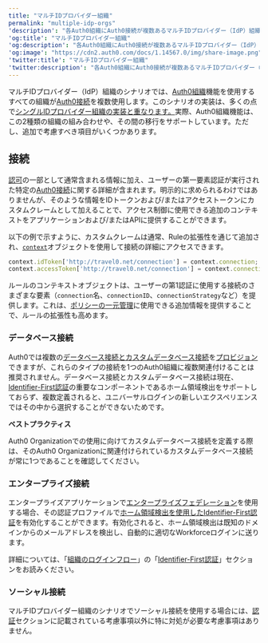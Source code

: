 ```yaml
---
title: "マルチIDプロバイダー組織"
permalink: "multiple-idp-orgs"
'description': "各Auth0組織にAuth0接続が複数あるマルチIDプロバイダー（IdP）組織について説明します。"
'og:title': "マルチIDプロバイダー組織"
'og:description': "各Auth0組織にAuth0接続が複数あるマルチIDプロバイダー（IdP）組織について説明します。"
'og:image': "https://cdn2.auth0.com/docs/1.14567.0/img/share-image.png"
'twitter:title': "マルチIDプロバイダー組織"
'twitter:description': "各Auth0組織にAuth0接続が複数あるマルチIDプロバイダー（IdP）組織について説明します。"
---
```


マルチIDプロバイダー（<Tooltip data-tooltip-id="react-containers-DefinitionTooltip-2" href="/ja-jp/glossary?term=idp" tip="IDプロバイダー（IdP）: デジタルIDを保存および管理するサービス。" cta="用語集の表示">IdP</Tooltip>）組織のシナリオでは、[Auth0組織](/ja-jp/manage-users/organizations/organizations-overview)機能を使用するすべての組織が[Auth0接続](/ja-jp/connections)を複数使用します。このシナリオの実装は、多くの点で[シングルIDプロバイダー組織の実装と重なります。](/ja-jp/get-started/architecture-scenarios/multiple-organization-architecture/single-identity-provider-organizations)実際、Auth0組織機能は、この2種類の組織の組み合わせや、その間の移行をサポートしています。ただし、追加で考慮すべき項目がいくつかあります。

## 接続

[認可](/ja-jp/get-started/architecture-scenarios/multiple-organization-architecture/single-identity-provider-organizations/authorization)の一部として通常含まれる情報に加え、ユーザーの第一要素認証が実行された特定の[Auth0接続](/ja-jp/connections)に関する詳細が含まれます。明示的に求められるわけではありませんが、そのような情報をIDトークンおよび/またはアクセストークンにカスタムクレームとして加えることで、アクセス制御に使用できる追加のコンテキストをアプリケーションおよび/またはAPIに提供することができます。

以下の例で示すように、カスタムクレームは通常、Ruleの拡張性を通じて追加され、[`context`](/ja-jp/customize/rules/context-object)オブジェクトを使用して接続の詳細にアクセスできます。

```javascript lines
context.idToken['http://travel0.net/connection'] = context.connection;     // Connection name claim
context.accessToken['http://travel0.net/connection'] = context.connection; // Connection name claim
```

<Callout icon="file-lines" color="#0EA5E9" iconType="regular">

ルールのコンテキストオブジェクトは、ユーザーの第1認証に使用する接続のさまざまな要素（`connection`名、`connectionID`、`connectionStrategy`など）を提供します。これは、[ポリシーの一元管理](/ja-jp/get-started/architecture-scenarios/multiple-organization-architecture/single-identity-provider-organizations/authorization)に使用できる追加情報を提供することで、ルールの拡張性も高めます。

</Callout>

### データベース接続

Auth0では複数の[データベース接続とカスタムデータベース接続](/ja-jp/connections/database)を[プロビジョン](/ja-jp/get-started/architecture-scenarios/multiple-organization-architecture/single-identity-provider-organizations/provisioning)できますが、これらのタイプの接続を1つのAuth0組織に複数関連付けることは推奨されません。データベース接続とカスタムデータベース接続は現在、[Identifier-First認証](/ja-jp/authenticate/login/auth0-universal-login/identifier-first)の重要なコンポーネントであるホーム領域検出をサポートしておらず、複数定義されると、ユニバーサルログインの新しいエクスペリエンスではその中から選択することができないためです。

<Callout icon="file-lines" color="#0EA5E9" iconType="regular">

**ベストプラクティス**

Auth0 Organizationでの使用に向けてカスタムデータベース接続を定義する際は、そのAuth0 Organizationに関連付けられているカスタムデータベース接続が常に1つであることを確認してください。

</Callout>

### エンタープライズ接続

エンタープライズアプリケーションで[エンタープライズフェデレーション](/ja-jp/authenticate/enterprise-connections)を使用する場合、その認証プロファイルで[ホーム領域検出を使用したIdentifier-First認証](/ja-jp/authenticate/login/auth0-universal-login/identifier-first)を有効化することができます。有効化されると、ホーム領域検出は既知のドメインからのメールアドレスを検出し、自動的に適切なWorkforceログインに送ります。

詳細については、「[組織のログインフロー](/ja-jp/manage-users/organizations/login-flows-for-organizations)」の「[Identifier-First認証](https://auth0.com/docs/manage-users/organizations/login-flows-for-organizations#identifier-first-authentication)」セクションをお読みください。

### ソーシャル接続

マルチIDプロバイダー組織のシナリオでソーシャル接続を使用する場合には、[認証](/ja-jp/get-started/architecture-scenarios/multiple-organization-architecture/single-identity-provider-organizations/authentication)セクションに記載されている考慮事項以外に特に対処が必要な考慮事項はありません。
